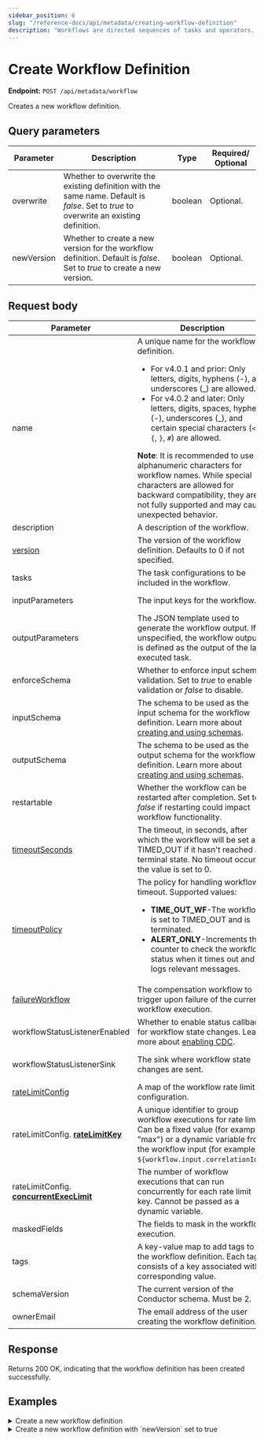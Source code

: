 ```yaml
---
sidebar_position: 6
slug: "/reference-docs/api/metadata/creating-workflow-definition"
description: "Workflows are directed sequences of tasks and operators. This API is used to create workflow definitions in Orkes Conductor."
---
```



# Create Workflow Definition

**Endpoint:** `POST /api/metadata/workflow`

Creates a new workflow definition.

## Query parameters

| Parameter  | Description                                                                                                                             | Type    | Required/ Optional |
| ---------- | --------------------------------------------------------------------------------------------------------------------------------------- | ------- | ------------------ |
| overwrite  | Whether to overwrite the existing definition with the same name. Default is _false_. Set to _true_ to overwrite an existing definition. | boolean | Optional.          |
| newVersion | Whether to create a new version for the workflow definition. Default is _false_. Set to _true_ to create a new version.                 | boolean | Optional.          |

## Request body

| Parameter                                                                              | Description                                                                                                                                                                                                                                                                                                                                                                                                                                                                                                                              | Type             | Required/ Optional                                     |
| -------------------------------------------------------------------------------------- | ---------------------------------------------------------------------------------------------------------------------------------------------------------------------------------------------------------------------------------------------------------------------------------------------------------------------------------------------------------------------------------------------------------------------------------------------------------------------------------------------------------------------------------------- | ---------------- | ------------------------------------------------------ |
| name                                                                                   | A unique name for the workflow definition.<ul><li>For v4.0.1 and prior: Only letters, digits, hyphens (-), and underscores (\_) are allowed.</li> <li>For v4.0.2 and later: Only letters, digits, spaces, hyphens (-), underscores (\_), and certain special characters (`<`, `>`, `{`, `}`, `#`) are allowed.</li></ul> **Note**: It is recommended to use alphanumeric characters for workflow names. While special characters are allowed for backward compatibility, they are not fully supported and may cause unexpected behavior. | string           | Required.                                              |
| description                                                                            | A description of the workflow.                                                                                                                                                                                                                                                                                                                                                                                                                                                                                                           | string           | Optional.                                              |
| [version](https://orkes.io/content/faqs/workflow-versioning)                                                                                | The version of the workflow definition. Defaults to 0 if not specified.                                                                                                                                                                                                                                                                                                                                                                                                                                                                  | integer          | Optional.                                              |
| tasks                                                                                  | The task configurations to be included in the workflow.                                                                                                                                                                                                                                                                                                                                                                                                                                                                                  | array of objects | Required.                                              |
| inputParameters                                                                        | The input keys for the workflow.                                                                                                                                                                                                                                                                                                                                                                                                                                                                                                         | array of strings | Optional.                                              |
| outputParameters                                                                       | The JSON template used to generate the workflow output. If unspecified, the workflow output is defined as the output of the last executed task.                                                                                                                                                                                                                                                                                                                                                                                          | object           | Optional.                                              |
| enforceSchema                                                                          | Whether to enforce input schema validation. Set to _true_ to enable validation or _false_ to disable.                                                                                                                                                                                                                                                                                                                                                                                                                                    | boolean          | Optional.                                              |
| inputSchema                                                                            | The schema to be used as the input schema for the workflow definition. Learn more about [creating and using schemas](https://orkes.io/content/developer-guides/schema-validation).                                                                                                                                                                                                                                                                                                                                                | object           | Required if _enforceSchema_ is set to _true_.          |
| outputSchema                                                                           | The schema to be used as the output schema for the workflow definition. Learn more about [creating and using schemas](https://orkes.io/content/developer-guides/schema-validation). | object           | Required if _enforceSchema_ is set to _true_.          |
| restartable                                                                            | Whether the workflow can be restarted after completion. Set to _false_ if restarting could impact workflow functionality.                                                                                                                                                                                                                                                                                                                                                                                                                | boolean          | Optional.                                              |
| [timeoutSeconds](https://orkes.io/content/error-handling#timeout-configuration-1)            | The timeout, in seconds, after which the workflow will be set as TIMED_OUT if it hasn't reached a terminal state. No timeout occurs if the value is set to 0.                                                                                                                                                                                                                                                                                                                                                                                  | integer          | Required.                                              |
| [timeoutPolicy](https://orkes.io/content/error-handling#timeout-configuration-1)             | The policy for handling workflow timeout. Supported values:<ul><li>**TIME_OUT_WF**-The workflow is set to TIMED_OUT and is terminated.</li><li>**ALERT_ONLY**-Increments the counter to check the workflow status when it times out and logs relevant messages.</li></ul>                                                                                                                                                                                                                                                                | string           | Optional.                                              |
| [failureWorkflow](https://orkes.io/content/error-handling#workflow-compensation-flows) | The compensation workflow to trigger upon failure of the current workflow execution.                                                                                                                                                                                                                                                                                                                                                                                                                                                     | string           | Optional.                                              |
| workflowStatusListenerEnabled                                                          | Whether to enable status callback for workflow state changes. Learn more about [enabling CDC](https://orkes.io/content/developer-guides/enabling-cdc-on-conductor-workflows).                                                                                                                                                                                                                                                                                                                                                            | boolean          | Optional.                                              |
| workflowStatusListenerSink                                                             | The sink where workflow state changes are sent.                                                                                                                                                                                                                                                                                                                                                                                                                                                                                          | string           | Required if _workflowStatusListener_ is set to _true_. |
| [rateLimitConfig](https://orkes.io/content/rate-limits#rate-limit-configuration-1)        | A map of the workflow rate limit configuration.                                                                                                                                                                                                                                                                                                                                                                                                                                                                                          | object           | Optional.                                              |
| rateLimitConfig. [**rateLimitKey**](https://orkes.io/content/rate-limits#rate-limit-configuration-1)                                                      | A unique identifier to group workflow executions for rate limits.<br/>Can be a fixed value (for example, "max") or a dynamic variable from the workflow input (for example, `${workflow.input.correlationId}`).                                                                                                                                                                                                                                                                                                                        | string           | Optional.                                              |
| rateLimitConfig. [**concurrentExecLimit**](https://orkes.io/content/rate-limits#rate-limit-configuration-1)                                               | The number of workflow executions that can run concurrently for each rate limit key. Cannot be passed as a dynamic variable.                                                                                                                                                                                                                                                                                                                                                                                                                                                           | integer          | Optional.                                              |
| maskedFields                                                                           | The fields to mask in the workflow execution. | array of strings | Optional. | 
| tags                                                                                   | A key-value map to add tags to the workflow definition. Each tag consists of a key associated with a corresponding value.                                                                                                                                                                                                                                                                                                                                                                                                                | object           | Optional.                                              |
| schemaVersion                                                                          | The current version of the Conductor schema. Must be 2.                                                                                                                                                                                                                                                                                                                                                                                                                                                                                  | integer          | Required.                                              |
| ownerEmail                                                                             | The email address of the user creating the workflow definition.                                                                                                                                                                                                                                                                                                                                                                                                                                                                          | string           | Required.                                              |

## Response

Returns 200 OK, indicating that the workflow definition has been created successfully.

## Examples

<details>
<summary>Create a new workflow definition</summary>

**Request**

```bash
curl -X 'POST' \
  'https://<YOUR_CLUSTER>/api/metadata/workflow?overwrite=false&newVersion=false' \
  -H 'accept: */*' \
  -H 'X-Authorization: <TOKEN>' \
  -H 'Content-Type: application/json' \
  -d '{
  "name": "api-test",
  "description": "Sample workflow created using API",
  "version": 1,
  "tasks": [
    {
      "name": "event",
      "taskReferenceName": "event_ref",
      "type": "EVENT",
      "sink": "sqs:internal_event_name",
      "inputParameters": {}
    }
  ],
  "inputParameters": [],
  "outputParameters": {},
  "schemaVersion": 2,
  "restartable": true,
  "workflowStatusListenerEnabled": false,
  "ownerEmail": "john.doe@acme.com",
  "timeoutPolicy": "ALERT_ONLY",
  "timeoutSeconds": 0
}'
```

**Response**

Returns 200 OK, indicating that the workflow definition has been created successfully.

</details>

<details>
<summary>Create a new workflow definition with `newVersion` set to true</summary>

**Request**

```json
curl -X 'POST' \
  'https://<YOUR-CLUSTER>/api/metadata/workflow?overwrite=false&newVersion=true' \
  -H 'accept: */*' \
  -H 'X-Authorization: <TOKEN>' \
  -H 'Content-Type: application/json' \
  -d '{
  "name": "api-test",
  "description": "Sample workflow created using API",
  "version": 1,
  "tasks": [
    {
      "name": "event",
      "taskReferenceName": "event_ref",
      "type": "EVENT",
      "sink": "sqs:internal_event_name",
      "inputParameters": {}
    }
  ],
  "inputParameters": [],
  "outputParameters": {},
  "schemaVersion": 2,
  "restartable": true,
  "workflowStatusListenerEnabled": false,
  "ownerEmail": "john.doe@acme.com",
  "timeoutPolicy": "ALERT_ONLY",
  "timeoutSeconds": 0
}
'
```

**Response**

Returns 200 OK, indicating that the new workflow version has been created successfully.

</details>